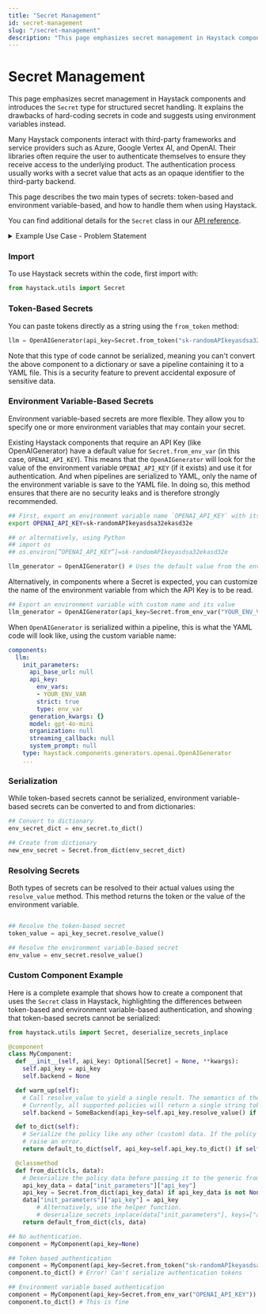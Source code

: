 ```yaml
---
title: "Secret Management"
id: secret-management
slug: "/secret-management"
description: "This page emphasizes secret management in Haystack components and introduces the `Secret` type for structured secret handling. It explains the drawbacks of hard-coding secrets in code and suggests using environment variables instead."
---
```


# Secret Management

This page emphasizes secret management in Haystack components and introduces the `Secret` type for structured secret handling. It explains the drawbacks of hard-coding secrets in code and suggests using environment variables instead.

Many Haystack components interact with third-party frameworks and service providers such as Azure, Google Vertex AI, and OpenAI. Their libraries often require the user to authenticate themselves to ensure they receive access to the underlying product. The authentication process usually works with a secret value that acts as an opaque identifier to the third-party backend.

This page describes the two main types of secrets: token-based and environment variable-based, and how to handle them when using Haystack.

You can find additional details for the `Secret` class in our [API reference](/reference/utils-api#module-auth).

<details>

<summary>Example Use Case - Problem Statement</summary>

### Problem Statement

Let’s consider an example RAG pipeline that embeds a query, uses a Retriever component to locate documents relevant to the query, and then leverages an LLM to generate an answer based on the retrieved documents.

The `OpenAIGenerator` component used in the pipeline below expects an API key to authenticate with OpenAI’s servers and perform the generation. Let’s assume that the component accepts a `str`  value for it:

```python
generator = OpenAIGenerator(model="gpt-4", api_key="sk-xxxxxxxxxxxxxxxxxx")
pipeline.add_component("generator", generator)
```

This works in a pinch, but this is bad practice - we shouldn’t hard-code such secrets in the codebase. An alternative would be to store the key in an environment variable externally, read from it in Python, and pass that to the component:

```python
import os

api_key = os.environ.get("OPENAI_API_KEY")
generator = OpenAIGenerator(model="gpt-4", api_key=api_key)
pipeline.add_component("generator", generator)
```

This is better – the pipeline works as intended, and we aren’t hard-coding any secrets in the code.

Remember that pipelines are serializable. Since the API key is a secret, we should definitely avoid saving it to disk. Let’s modify the component’s `to_dict` method to exclude the key:

```python
def to_dict(self) -> Dict[str, Any]:
	# Do not pass the `api_key` init parameter.
	return default_to_dict(self, model=self.model)
```

But what happens when the pipeline is loaded from disk? In the best-case scenario, the component’s backend will automatically try to read the key from a hard-coded environment variable, and that key is the same as the one that was passed to the component before it was serialized. But in a worse case, the backend doesn’t look up the key in a hard-coded environment variable and fails when it gets called inside a `pipeline.run()`  invocation.

</details>

### Import

To use Haystack secrets within the code, first import with:

```python
from haystack.utils import Secret
```

### Token-Based Secrets

You can paste tokens directly as a string using the `from_token` method:

```python
llm = OpenAIGenerator(api_key=Secret.from_token("sk-randomAPIkeyasdsa32ekasd32e"))
```

Note that this type of code cannot be serialized, meaning you can't convert the above component to a dictionary or save a pipeline containing it to a YAML file. This is a security feature to prevent accidental exposure of sensitive data.

### Environment Variable-Based Secrets

Environment variable-based secrets are more flexible. They allow you to specify one or more environment variables that may contain your secret.

Existing Haystack components that require an API Key (like OpenAIGenerator) have a default value for `Secret.from_env_var` (in this case, `OPENAI_API_KEY`). This means that the `OpenAIGenerator` will look for the value of the environment variable `OPENAI_API_KEY` (if it exists) and use it for authentication. And when pipelines are serialized to YAML, only the name of the environment variable is save to the YAML file. In doing so, this method ensures that there are no security leaks and is therefore strongly recommended.

```bash
## First, export an environment variable name `OPENAI_API_KEY` with its value
export OPENAI_API_KEY=sk-randomAPIkeyasdsa32ekasd32e

## or alternatively, using Python
## import os
## os.environ[”OPENAI_API_KEY”]=sk-randomAPIkeyasdsa32ekasd32e
```

```python
llm_generator = OpenAIGenerator() # Uses the default value from the env var for the component
```

Alternatively, in components where a Secret is expected, you can customize the name of the environment variable from which the API Key is to be read.

```python
## Export an environment variable with custom name and its value
llm_generator = OpenAIGenerator(api_key=Secret.from_env_var("YOUR_ENV_VAR"))
```

When `OpenAIGenerator` is serialized within a pipeline, this is what the YAML code will look like, using the custom variable name:

```yaml
components:
  llm:
    init_parameters:
      api_base_url: null
      api_key:
        env_vars:
        - YOUR_ENV_VAR
        strict: true
        type: env_var
      generation_kwargs: {}
      model: gpt-4o-mini
      organization: null
      streaming_callback: null
      system_prompt: null
    type: haystack.components.generators.openai.OpenAIGenerator
    ...
```

### Serialization

While token-based secrets cannot be serialized, environment variable-based secrets can be converted to and from dictionaries:

```python
## Convert to dictionary
env_secret_dict = env_secret.to_dict()

## Create from dictionary
new_env_secret = Secret.from_dict(env_secret_dict)
```

### Resolving Secrets

Both types of secrets can be resolved to their actual values using the `resolve_value` method. This method returns the token or the value of the environment variable.

```python

## Resolve the token-based secret
token_value = api_key_secret.resolve_value()

## Resolve the environment variable-based secret
env_value = env_secret.resolve_value()
```

### Custom Component Example

Here is a complete example that shows how to create a component that uses the `Secret` class in Haystack, highlighting the differences between token-based and environment variable-based authentication, and showing that token-based secrets cannot be serialized:

```python
from haystack.utils import Secret, deserialize_secrets_inplace

@component
class MyComponent:
  def __init__(self, api_key: Optional[Secret] = None, **kwargs):
    self.api_key = api_key
    self.backend = None

  def warm_up(self):
    # Call resolve_value to yield a single result. The semantics of the result is policy-dependent.
    # Currently, all supported policies will return a single string token.
    self.backend = SomeBackend(api_key=self.api_key.resolve_value() if self.api_key else None, ...)

  def to_dict(self):
    # Serialize the policy like any other (custom) data. If the policy is token-based, it will
    # raise an error.
    return default_to_dict(self, api_key=self.api_key.to_dict() if self.api_key else None, ...)

  @classmethod
  def from_dict(cls, data):
    # Deserialize the policy data before passing it to the generic from_dict function.
    api_key_data = data["init_parameters"]["api_key"]
    api_key = Secret.from_dict(api_key_data) if api_key_data is not None else None
    data["init_parameters"]["api_key"] = api_key
		# Alternatively, use the helper function.
		# deserialize_secrets_inplace(data["init_parameters"], keys=["api_key"])
    return default_from_dict(cls, data)

## No authentication.
component = MyComponent(api_key=None)

## Token based authentication
component = MyComponent(api_key=Secret.from_token("sk-randomAPIkeyasdsa32ekasd32e"))
component.to_dict() # Error! Can't serialize authentication tokens

## Environment variable based authentication
component = MyComponent(api_key=Secret.from_env_var("OPENAI_API_KEY"))
component.to_dict() # This is fine
```
